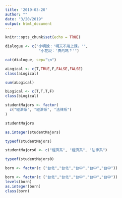 ```yaml
---
title: '2019-03-20'
author: ""
date: "3/20/2019"
output: html_document
---
```


```r
knitr::opts_chunk$set(echo = TRUE)
```

```r
dialogue <- c("小明說：'明天不用上課。'",
               "小花說：'真的嗎？'")

cat(dialogue, sep="\n")
```
```r
aLogical <- c(T,TRUE,F,FALSE,FALSE)
class(aLogical)
```
```r
sum(aLogical)
```
```r
bLogical <- c(T,T,T,F)
class(bLogical)
```
```r
studentMajors <- factor(
  c("經濟系", "經濟系", "法律系")
)
```
```r
studentMajors
```

```r
as.integer(studentMajors)
```

```r
typeof(studentMajors)
```

```r
studentMajors0 <- c("經濟系", "經濟系", "法律系")
```
```r
typeof(studentMajors0)
```

```r
born <- factor(c ("台北","台北","台中","台中","台中"))
```

```r
born <- factor(c ("台北","台北","台中","台中","台中"))
levels(born)
as.integer(born)
class(born)
```